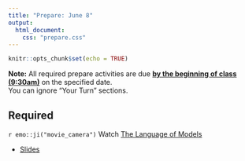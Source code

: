 ```yaml
---
title: "Prepare: June 8"
output: 
  html_document:
    css: "prepare.css"
---
```


```r
knitr::opts_chunk$set(echo = TRUE)
```

**Note:** All required prepare activities are due **<u>by the beginning of class (9:30am)</u>** on the specified date.
<br>
You can ignore "Your Turn" sections. 

## Required 

`r emo::ji("movie_camera")` Watch [The Language of Models](https://youtu.be/MWkkvDopBKc)

- [Slides](https://rstudio-education.github.io/datascience-box/course-materials/slides/u4-d01-language-of-models/u4-d01-language-of-models.html#1) 